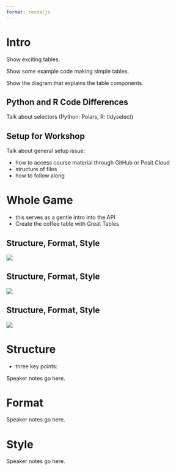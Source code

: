 ```yaml
---
format: revealjs
---
```


# Intro


Show exciting tables. 

Show some example code making simple tables.

Show the diagram that explains the table components.


## Python and R Code Differences

Talk about selectors (Python: Polars, R: tidyselect)

## Setup for Workshop

Talk about general setup issue:

- how to access course material through GitHub or Posit Cloud
- structure of files
- how to follow along

# Whole Game

- this serves as a gentle intro into the API
- Create the coffee table with Great Tables

## Structure, Format, Style

![](01-structure.png)

## Structure, Format, Style

![](02-structure.png)

## Structure, Format, Style

![](03-structure.png)




# Structure

- three key points:

::: {.notes}
Speaker notes go here.
:::

# Format


::: {.notes}
Speaker notes go here.
:::


# Style


::: {.notes}
Speaker notes go here.
:::



